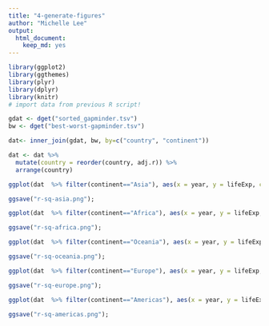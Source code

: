 ```yaml
---
title: "4-generate-figures"
author: "Michelle Lee"
output:
  html_document:
    keep_md: yes
---
```


```r
library(ggplot2)
library(ggthemes)
library(plyr)
library(dplyr)
library(knitr)
# import data from previous R script!

gdat <- dget("sorted_gapminder.tsv")
bw <- dget("best-worst-gapminder.tsv")

dat<- inner_join(gdat, bw, by=c("country", "continent"))

dat <- dat %>%
  mutate(country = reorder(country, adj.r)) %>%
  arrange(country)

ggplot(dat  %>% filter(continent=="Asia"), aes(x = year, y = lifeExp, color = adj.r)) + facet_wrap(~ country, nrow=4) + geom_point() + geom_smooth(method = "lm", se = T) + ggtitle("Adjusted R squared - best and worst fits") + theme(legend.position="right", plot.title = element_text(size = 15, face="bold"), panel.background = element_rect(fill='white')) + xlab("Year") + ylab("Life Expectancy")

ggsave("r-sq-asia.png");

ggplot(dat  %>% filter(continent=="Africa"), aes(x = year, y = lifeExp, color = adj.r)) + facet_wrap(~ country, nrow=4) + geom_point() + geom_smooth(method = "lm", se = T) + ggtitle("Adjusted R squared - best and worst fits") + theme(legend.position="right", plot.title = element_text(size = 15, face="bold"), panel.background = element_rect(fill='white')) + xlab("Year") + ylab("Life Expectancy")

ggsave("r-sq-africa.png");

ggplot(dat  %>% filter(continent=="Oceania"), aes(x = year, y = lifeExp, color = adj.r)) + facet_wrap(~ country, nrow=4) + geom_point() + geom_smooth(method = "lm", se = T) + ggtitle("Adjusted R squared - best and worst fits") + theme(legend.position="right", plot.title = element_text(size = 15, face="bold"), panel.background = element_rect(fill='white')) + xlab("Year") + ylab("Life Expectancy")

ggsave("r-sq-oceania.png");

ggplot(dat  %>% filter(continent=="Europe"), aes(x = year, y = lifeExp, color = adj.r)) + facet_wrap(~ country, nrow=4) + geom_point() + geom_smooth(method = "lm", se = T) + ggtitle("Adjusted R squared - best and worst fits") + theme(legend.position="right", plot.title = element_text(size = 15, face="bold"), panel.background = element_rect(fill='white')) + xlab("Year") + ylab("Life Expectancy")

ggsave("r-sq-europe.png");

ggplot(dat  %>% filter(continent=="Americas"), aes(x = year, y = lifeExp, color = adj.r)) + facet_wrap(~ country, nrow=4) + geom_point() + geom_smooth(method = "lm", se = T) + ggtitle("Adjusted R squared - best and worst fits") + theme(legend.position="right", plot.title = element_text(size = 15, face="bold"), panel.background = element_rect(fill='white')) + xlab("Year") + ylab("Life Expectancy")

ggsave("r-sq-americas.png");


```

